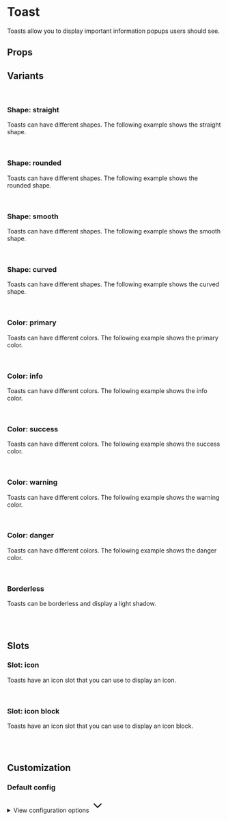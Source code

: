 
<Meta of={ToastStories} />

# Toast

Toasts allow you to display important information popups users should see.

<Primary />

## Props

<Controls />

## Variants

<br />

### Shape: straight

Toasts can have different shapes. The following example shows the straight shape.

<div className="bg-slate-100 dark:bg-slate-900 p-6 rounded-sm">
  <Story of={ToastStories.Straight} />
</div>

<br />

### Shape: rounded

Toasts can have different shapes. The following example shows the rounded shape.

<div className="bg-slate-100 dark:bg-slate-900 p-6 rounded-sm">
  <Story of={ToastStories.Rounded} />
</div>

<br />

### Shape: smooth

Toasts can have different shapes. The following example shows the smooth shape.

<div className="bg-slate-100 dark:bg-slate-900 p-6 rounded-sm">
  <Story of={ToastStories.Smooth} />
</div>

<br />

### Shape: curved

Toasts can have different shapes. The following example shows the curved shape.

<div className="bg-slate-100 dark:bg-slate-900 p-6 rounded-sm">
  <Story of={ToastStories.Curved} />
</div>

<br />

### Color: primary

Toasts can have different colors. The following example shows the primary color.

<div className="bg-slate-100 dark:bg-slate-900 p-6 rounded-sm">
  <Story of={ToastStories.Primary} />
</div>

<br />

### Color: info

Toasts can have different colors. The following example shows the info color.

<div className="bg-slate-100 dark:bg-slate-900 p-6 rounded-sm">
  <Story of={ToastStories.Info} />
</div>

<br />

### Color: success

Toasts can have different colors. The following example shows the success color.

<div className="bg-slate-100 dark:bg-slate-900 p-6 rounded-sm">
  <Story of={ToastStories.Success} />
</div>

<br />

### Color: warning

Toasts can have different colors. The following example shows the warning color.

<div className="bg-slate-100 dark:bg-slate-900 p-6 rounded-sm">
  <Story of={ToastStories.Warning} />
</div>

<br />

### Color: danger

Toasts can have different colors. The following example shows the danger color.

<div className="bg-slate-100 dark:bg-slate-900 p-6 rounded-sm">
  <Story of={ToastStories.Danger} />
</div>

<br />

### Borderless

Toasts can be borderless and display a light shadow.

<div className="flex items-end gap-2 border border-muted-200 dark:border-muted-800 bg-white dark:bg-slate-900 p-6 rounded-sm">
  <Story of={ToastStories.SlotIconBlockBorderless} />
</div>

<br />
<br />

## Slots

### Slot: icon

Toasts have an icon slot that you can use to display an icon.

<div className="bg-slate-100 dark:bg-slate-900 p-6 rounded-sm">
  <Story of={ToastStories.SlotIcon} />
</div>

<br />

### Slot: icon block

Toasts have an icon slot that you can use to display an icon block.

<div className="bg-slate-100 dark:bg-slate-900 p-6 rounded-sm">
  <Story of={ToastStories.SlotIconBlock} />
</div>

<br />
<br />

## Customization

### Default config

<div class="relative">
  <details class="relative bg-slate-50 border border-slate-200 rounded-lg p-4 [&>summary>svg]:open:-rotate-180">
    <summary class="list-none cursor-pointer">
      <span class="font-sans text-slate-500">View configuration options</span>
      <svg
        class="w-5 h-5 text-slate-500 absolute top-5 end-4 transition-transform duration-300"
        xmlns="http://www.w3.org/2000/svg"
        width="32"
        height="32"
        viewBox="0 0 24 24"
      >
        <path
          fill="none"
          stroke="currentColor"
          stroke-linecap="round"
          stroke-linejoin="round"
          stroke-width="2"
          d="m6 9l6 6l6-6"
        />
      </svg>
    </summary>

    <div class="!mt-4">
      <pre >
        {JSON.stringify(defaultConfig, null, 2)}
      </pre>
    </div>

  </details>
</div>